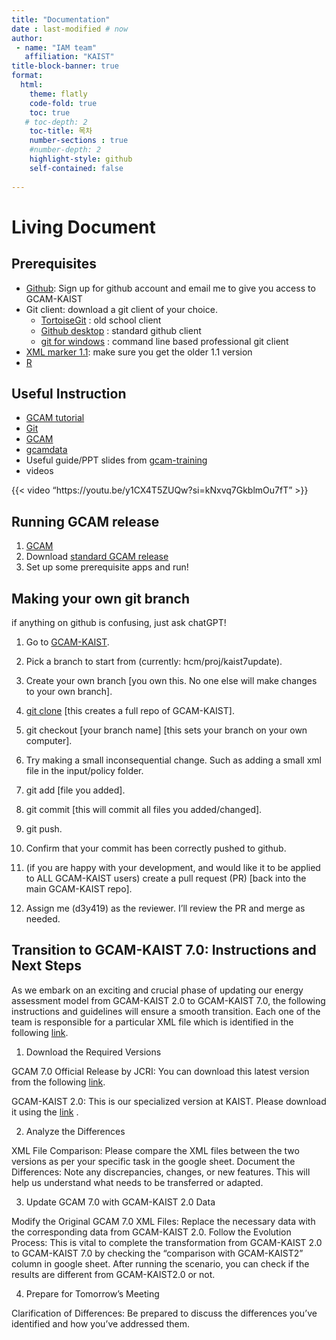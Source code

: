 ```yaml
---
title: "Documentation"
date : last-modified # now
author: 
 - name: "IAM team"
   affiliation: "KAIST"
title-block-banner: true
format: 
  html:
    theme: flatly
    code-fold: true
    toc: true
   # toc-depth: 2
    toc-title: 목차
    number-sections : true
    #number-depth: 2
    highlight-style: github
    self-contained: false
   
---
```


# Living Document

## Prerequisites

-   [Github](https://github.com/GCAM-KAIST/gcam-core): Sign up for github account and email me to give you access to GCAM-KAIST
-   Git client: download a git client of your choice.
    -   [TortoiseGit](https://tortoisegit.org/) : old school client
    -   [Github desktop](https://desktop.github.com/) : standard github client
    -   [git for windows](https://gitforwindows.org/) : command line based professional git client
-   [XML marker 1.1](https://symbolclick.com/xmlmarker_1_1_setup.exe): make sure you get the older 1.1 version
-   [R](https://posit.co/download/rstudio-desktop/)

## Useful Instruction

-   [GCAM tutorial](https://jgcri.github.io/gcam_training/gcam.html)
-   [Git](https://www.jrebel.com/blog/git-cheat-sheet)
-   [GCAM](https://jgcri.github.io/gcam-doc/user-guide.html)
-   [gcamdata](https://jgcri.github.io/gcamdata/articles/getting-started/getting-started.html)
-   Useful guide/PPT slides from [gcam-training](https://github.com/JGCRI/gcam_training/tree/main/presentations)
-   videos

{{< video "https://youtu.be/y1CX4T5ZUQw?si=kNxvq7GkblmOu7fT" >}}

## Running GCAM release

1.  [GCAM](https://jgcri.github.io/gcam-doc/user-guide.html)
2.  Download [standard GCAM release](https://github.com/JGCRI/gcam-core/releases/tag/gcam-v7.0)
3.  Set up some prerequisite apps and run!


## Making your own git branch

::: callout-tip
if anything on github is confusing, just ask chatGPT!
:::

1.  Go to [GCAM-KAIST](https://github.com/GCAM-KAIST/gcam-core).

2.  Pick a branch to start from (currently: hcm/proj/kaist7update).

3.  Create your own branch \[you own this. No one else will make changes to your own branch\].

4.  [git clone](https://github.com/GCAM-KAIST/gcam-core.git) \[this creates a full repo of GCAM-KAIST\].

5.  git checkout \[your branch name\] \[this sets your branch on your own computer\].

6.  Try making a small inconsequential change. Such as adding a small xml file in the input/policy folder.

7.  git add \[file you added\].

8.  git commit \[this will commit all files you added/changed\].

9.  git push.

10. Confirm that your commit has been correctly pushed to github.

11. (if you are happy with your development, and would like it to be applied to ALL GCAM-KAIST users) create a pull request (PR) \[back into the main GCAM-KAIST repo\].

12. Assign me (d3y419) as the reviewer. I'll review the PR and merge as needed.



## Transition to GCAM-KAIST 7.0: Instructions and Next Steps

As we embark on an exciting and crucial phase of updating our energy assessment model from GCAM-KAIST 2.0 to GCAM-KAIST 7.0, the following instructions and guidelines will ensure a smooth transition. Each one of the team is responsible for a particular XML file which is identified in the following [link](gcam-kaist-upgrade7b.xlsx).

1. Download the Required Versions

GCAM 7.0 Official Release by JCRI: You can download this latest version from the following [link](https://github.com/JGCRI/gcam-core/releases/download/gcam-v7.0/gcam-v7.0-Windows-Release-Package.zip).

GCAM-KAIST 2.0: This is our specialized version at KAIST. Please download it using the [link](https://o365kaist-my.sharepoint.com/:f:/g/personal/ahmeds_office_kaist_ac_kr/EuCnuJZbojFLjz5o0q3dwaYBQ4QihxB_7z8umGiHIeos8A?e=jnZFqE) .

2. Analyze the Differences

XML File Comparison: Please compare the XML files between the two versions as per your specific task in the google sheet. Document the Differences: Note any discrepancies, changes, or new features. This will help us understand what needs to be transferred or adapted.

3. Update GCAM 7.0 with GCAM-KAIST 2.0 Data

Modify the Original GCAM 7.0 XML Files: Replace the necessary data with the corresponding data from GCAM-KAIST 2.0. Follow the Evolution Process: This is vital to complete the transformation from GCAM-KAIST 2.0 to GCAM-KAIST 7.0 by checking the "comparison with GCAM-KAIST2" column in google sheet. After running the scenario, you can check if the results are different from GCAM-KAIST2.0 or not.

4. Prepare for Tomorrow's Meeting

Clarification of Differences: Be prepared to discuss the differences you've identified and how you've addressed them.
